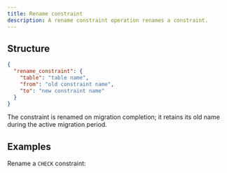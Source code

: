 ```yaml
---
title: Rename constraint
description: A rename constraint operation renames a constraint.
---
```


## Structure

```json
{
  "rename_constraint": {
    "table": "table name",
    "from": "old constraint name",
    "to": "new constraint name"
  }
}
```

The constraint is renamed on migration completion; it retains its old name during the active migration period.

## Examples

Rename a `CHECK` constraint:

<ExampleSnippet example="33_rename_check_constraint.json" language="json" />
